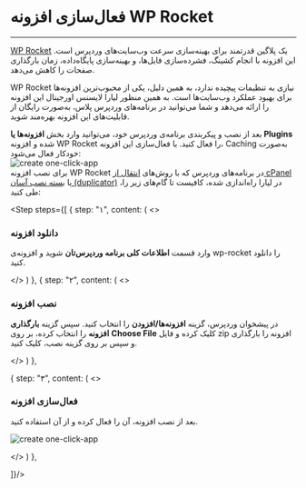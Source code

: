 


<Layout>
<Head>
<title>مستندات فعال‌سازی افزونه WP Rocket در WordPress  - لیارا</title>
</Head>

# فعال‌سازی افزونه WP Rocket
<hr className="mb-2" />

<a href="https://wp-rocket.me/" className="text-[#2196f3] ">WP Rocket</a> یک پلاگین قدرتمند برای بهینه‌سازی سرعت وب‌سایت‌های وردپرس است. این افزونه با انجام کشینگ، فشرده‌سازی فایل‌ها، و بهینه‌سازی پایگاه‌داده، زمان بارگذاری صفحات را کاهش می‌دهد. 
<div className="h-2" />

WP Rocket نیازی به تنظیمات پیچیده ندارد، به همین دلیل، یکی از محبوب‌ترین افزونه‌ها برای بهبود عملکرد وب‌سایت‌ها است. 
به همین منظور لیارا لایسنس اورجینال این افزونه را ارائه می‌دهد و شما می‌توانید در برنامه‌های وردپرس پلاس، به‌صورت رایگان از قابلیت‌های این افزونه بهره‌مند شوید.

<div className="h-2" />
بعد از نصب و پیکربندی برنامه‌ی وردپرس خود، می‌توانید وارد بخش <b>افزونه‌ها یا Plugins</b> شده و افزونه WP Rocket را فعال کنید. با فعال‌سازی این افزونه، Caching به‌صورت خودکار فعال می‌شود:
<div className="h-2" />
<img src="https://files.liara.ir/liara/docs/enable-wprocket-plugin.gif" alt="create one-click-app" />

<Section id="install" title="نصب افزونه"/>
برای نصب افزونه WP Rocket در برنامه‌‌های وردپرس که با روش‌های <a href="./migrate-from-cpanel" className="text-[#2196f3] ">انتقال از cPanel</a> یا <a href="./duplicator" className="text-[#2196f3] ">بسته نصب آسان (duplicator)</a> در لیارا راه‌اندازی شده،
کافیست تا گام‌های زیر را، طی کنید:

<Step  steps={[
{
step: "۱",
content: (
<>
<h3>دانلود افزونه</h3>   
<p>
 وارد قسمت <b>اطلاعات کلی برنامه وردپرس‌تان</b> شوید و افزونه‌ی wp-rocket را دانلود کنید.

</p>

</>
)
},
{
step: "۲",
content: (
<>
<h3>نصب افزونه</h3>
<p>
    در پیشخوان وردپرس، گزینه <b>افزونه‌ها/افزودن</b> را انتخاب کنید. سپس گزینه <b>بارگذاری افزونه</b> را انتخاب کرده، بر روی <b>Choose File</b> کلیک کرده و فایل zip افزونه را بارگذاری و سپس بر روی گزینه نصب، کلیک کنید.    
</p>

</>
)
},

{
step: "۳",
content: (
<>
<h3>
فعال‌سازی افزونه
</h3>

<p>
بعد از نصب افزونه، آن را فعال کرده و از آن استفاده کنید.
</p>
<img src="https://files.liara.ir/liara/docs/install-and-enable-wprocket-extension.gif" alt="create one-click-app" />

</>
)
},

]}/>

</Layout>